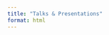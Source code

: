 ```yaml
---
title: "Talks & Presentations"
format: html
---
```


```{=html}
<style>
.filter-container {
  margin: 20px 0;
  padding: 15px;
  background-color: #f8f9fa;
  border-radius: 8px;
  border: 1px solid #e9ecef;
}

.filter-group {
  margin-bottom: 15px;
}

.filter-label {
  font-weight: 600;
  margin-bottom: 8px;
  display: block;
}

.filter-buttons {
  display: flex;
  flex-wrap: wrap;
  gap: 8px;
}

.filter-btn {
  padding: 6px 12px;
  border: 1px solid #ddd;
  background: white;
  border-radius: 4px;
  cursor: pointer;
  font-size: 14px;
  transition: all 0.2s;
}

.filter-btn:hover {
  background-color: #e9ecef;
}

.filter-btn.active {
  background-color: #007bff;
  color: white;
  border-color: #007bff;
}

.year-group {
  margin-bottom: 30px;
}

.year-header {
  font-size: 24px;
  font-weight: 700;
  color: #333;
  margin-bottom: 20px;
  padding-bottom: 8px;
  border-bottom: 2px solid #007bff;
}

.talk {
  margin-bottom: 25px;
  padding: 20px;
  background: white;
  border: 1px solid #e9ecef;
  border-radius: 8px;
  box-shadow: 0 2px 4px rgba(0,0,0,0.1);
  transition: all 0.2s;
}

.talk:hover {
  box-shadow: 0 4px 8px rgba(0,0,0,0.15);
  transform: translateY(-2px);
}

.talk.selected {
  border-left: 4px solid #28a745;
  background: #f8fff9;
}

.talk-title {
  font-size: 18px;
  font-weight: 600;
  color: #333;
  margin-bottom: 8px;
}

.talk-authors {
  font-style: italic;
  color: #666;
  margin-bottom: 6px;
}

.talk-event {
  color: #555;
  margin-bottom: 6px;
  font-weight: 500;
}

.talk-location {
  color: #777;
  margin-bottom: 8px;
  font-size: 14px;
}

.talk-abstract {
  color: #555;
  margin-bottom: 10px;
  line-height: 1.5;
  font-size: 14px;
}

.talk-meta {
  display: flex;
  gap: 15px;
  margin-bottom: 10px;
  flex-wrap: wrap;
}

.talk-year {
  font-weight: 600;
  color: #007bff;
}

.talk-type {
  background: #6c757d;
  color: white;
  padding: 2px 8px;
  border-radius: 12px;
  font-size: 12px;
  font-weight: 500;
}

.talk-links {
  display: flex;
  gap: 15px;
  flex-wrap: wrap;
}

.talk-link {
  color: #007bff;
  text-decoration: none;
  font-weight: 500;
  font-size: 14px;
}

.talk-link:hover {
  text-decoration: underline;
}

.no-results {
  text-align: center;
  color: #666;
  font-style: italic;
  margin: 40px 0;
}

.stats {
  background: #e7f3ff;
  padding: 15px;
  border-radius: 8px;
  margin-bottom: 20px;
  border-left: 4px solid #007bff;
}
</style>
```

```{=html}
<!--
<div class="filter-container">
  <div class="filter-group">
    <label class="filter-label">Filter by Talk Type:</label>
    <div class="filter-buttons">
      <button class="filter-btn active" data-type="all">All Types</button>
      <button class="filter-btn" data-type="Keynote">Keynotes</button>
      <button class="filter-btn" data-type="Conference Talk">Conference Talks</button>
      <button class="filter-btn" data-type="Tech Talk">Tech Talks</button>
      <button class="filter-btn" data-type="Workshop">Workshops</button>
      <button class="filter-btn" data-type="Panel">Panels</button>
      <button class="filter-btn" data-type="Podcast">Podcasts</button>
    </div>
  </div>
</div>

<div class="stats" id="stats">
  Showing <span id="visible-count">13</span> of <span id="total-count">13</span> talks
</div>
-->
<div id="talks-container"></div>

<div class="no-results" id="no-results" style="display: none;">
  No talks found matching the selected filters.
</div>
```

```{=html}
<script>
const talks = [
  {
    title: "The Wright Approach to Ocean Data",
    authors: ["R. Pappu"],
    event: "Possibility Ocean 2025",
    location: "Newport, RI",
    year: 2025,
    type: "Keynote",
    abstract: "When it comes to scaling ocean data, what if we started with the price target instead of the technology? Dr. Ravi Pappu of Apeiron Labs proposes a new approach that shifts the focus from an engineering problem to an economic one. In this keynote, Dr. Pappu explores how cost influences accessibility, innovation, and scalability, and uncovers new possibilities for how we gather, use, and share ocean data.",
    pdf: "https://github.com/rpappu/pdf-publications/blob/master/Ravi%20-%20PO%20Keynote-2025.pdf",
    slides: "",
    video: "https://www.possibilityocean.com/media/keynote-ravi-pappu",
    selected: true
  },
  {
    title: "SpaceX for Oceans",
    authors: ["R. Pappu"],
    event: "S2G Summit",
    location: "Chicago, Il",
    year: 2024,
    type: "Fireside Chat",
    abstract: "Ravi Pappu, CEO of Apeiron Labs, addresses the environmental importance of obtaining upper ocean data, what excites him about ocean exploration, and his company’s goal to establish a global network of subsurface devices and create data-as-a-service platform for the oceans",
    pdf: "",
    slides: "",
    video: "https://www.youtube.com/watch?v=Wm2TfC6TBLc",
    selected: true
  },
  {
    title: "Physical Unclonable Functions: The First Fifty Years",
    authors: ["R. Pappu"],
    event: "ASHES 23 Keynote",
    location: "Copenhagen",
    year: 2023,
    type: "Keynote",
    abstract: "For over twenty years, Physical Unclonable Functions (PUFs) have spurred innovation in hardware security, giving rise to novel systems, protocols, attacks, and a deeper understanding of extracting entropy from the inherent disorder in physical structures. Despite this progress, a crucial gap remains. In this talk, I'll recount the (un)fortunate events that led me to discover PUFs and share key highlights of PUF research since. Looking back from a vantage point twenty years in the future, I'll explore some desired results required to bridge the gap and establish a theoretical framework for unclonability.",
    pdf: "https://github.com/rpappu/pdf-publications/blob/master/AshesKeyNoteFinal-Compressed.pdf",
    slides: "",
    video: "",
    selected: true
  },
  {
    title: "5G and Me - an introductory podcast on 5G",
    authors: ["R. Pappu", "V. Sandesara"],
    event: "InQTel podcast",
    location: "",
    year: 2018,
    type: "Podcast",
    abstract: "This is a 25-minute podcast I did at InQTel to educate our customers on the upcoming 5G wireless standards and how it might affect the average person.",
    pdf: "",
    slides: "",
    video: "",
    podcast: "https://soundcloud.com/user-313491606/03-5g-and-me",
    selected: false
  },
  {
    title: "Technology Genomes and Innovation",
    authors: ["R. Pappu"],
    event: "Neo4j Graphtour",
    location: "",
    year: 2018,
    type: "Tech Talk",
    abstract: "I gave this talk on how InQTel uses graph databases to help us navigate the Mission Economy - the connection between startups, problems faced by the Intelligence Community, and the evolution of technology capabilities. The slides for this event are not public, but a case study (see link below) was published by Neo4j.",
    pdf: "",
    slides: "",
    video: "",
    whitepaper: "https://go.neo4j.com/rs/710-RRC-335/images/Neo4j-case-study-In-Q-Tel-EN-US.pdf?_ga=2.255500232.1715507714.1543692142-412101514.1543692142",
    selected: false
  },
  {
    title: "Deep Learning: Promise and Pitfalls",
    authors: ["R. Pappu"],
    event: "NVTC Tech Titans 2018",
    location: "Arlington, VA",
    year: 2018,
    type: "Panel",
    abstract: "I moderated a panel at the Northern Virginia Technology Council on the promise and panels of Deep Learning.",
    pdf: "",
    slides: "",
    video: "https://www.youtube.com/watch?time_continue=37&v=7bsPTZ4UeCI",
    selected: false
  },
  {
    title: "IoT Capabilities",
    authors: ["R. Pappu"],
    event: "MIT IoT Bootcamp",
    location: "Cambridge, MA",
    year: 2017,
    type: "Workshop",
    abstract: "Slides from a 90-minute talk I gave at the first MIT IoT Bootcamp.",
    pdf: "https://github.com/rpappu/talks/blob/master/PappuIoTCaps2017.pdf",
    slides: "https://gitpitch.com/rpappu/iotcaps#/",
    video: "",
    selected: false
  },
  {
    title: "Conway's Law and Innovation: a conjecture",
    authors: ["R. Pappu"],
    event: "Multiple locations",
    location: "",
    year: 2011,
    type: "Conference Talk",
    abstract: "I have give this talk several times over the past decade. It's primarily aimed at management to alert them to the hidden influence of organizational structures on innovation...or, why companies who get really good at one thing often have a very hard time doing something radically different.",
    pdf: "https://github.com/rpappu/talks/blob/master/ConwaysLawAndItsConsequences-Public.pdf",
    slides: "",
    video: "",
    selected: false
  },
  {
    title: "The Making of Camels",
    authors: ["R. Pappu"],
    event: "RFID Security Workshop",
    location: "Amherst, MA",
    year: 2011,
    type: "Workshop",
    abstract: "Sir Alec Issigonis, the designer of the Mini, is known to have said that \"a camel is a horse designed by a committee.\" In this talk, I will attempt to illuminate the process of how modern RFID standards are made through three examples. My goal is to convey the forces that make modern RFID standards as complicated as they are, and why it is usually very difficult for academic research to make its way into such standards in the short term.",
    pdf: "",
    slides: "",
    video: "https://vimeo.com/26960681",
    selected: false
  },
  {
    title: "The Physics of RFID",
    authors: ["R. Pappu", "M. Reynolds"],
    event: "RFID Security Workshop, 2011",
    location: "Amherst, MA",
    year: 2011,
    type: "Workshop",
    abstract: "Matt Reynolds and I gave a tutorial on the physics of RFID and UHF protocols at the RFID Security Workshop in June, 2011.",
    pdf: "",
    slides: "",
    video: "https://vimeo.com/27534223",
    selected: false
  },
  {
    title: "Passive RFID Innovation",
    authors: ["R. Pappu"],
    event: "MIT Auto-ID SIG",
    location: "Cambridge, MA",
    year: 2011,
    type: "Tech Talk",
    abstract: "This is a short talk on the innovation that I expected in passive RFID during 2011-2015",
    pdf: "",
    slides: "https://www.slideshare.net/ravipappu/ravi-pappu-autoidsigtalkmarch2011",
    video: "",
    selected: false
  },
  {
    title: "Reality Search Engines",
    authors: ["R. Pappu"],
    event: "Google Tech Talk",
    location: "",
    year: 2008,
    type: "Tech Talk",
    abstract: "A Google Tech Talk in Cambridge, MA. I spoke about how passive RFID is enabling Reality Search Engines - the ability to search physical space as easily as digital space.",
    pdf: "",
    slides: "https://www.slideshare.net/ravipappu/ravi-pappu-google-tech-talk-2008",
    video: "",
    selected: false
  },
  {
    title: "RFID Privacy Without Killing",
    authors: ["R. Pappu"],
    event: "RFID CUSP Workshop, Johns Hopkins University",
    location: "Baltimore, MD",
    year: 2008,
    type: "Workshop",
    abstract: "We explore the problem of secret-key distribution in unidirectional channels, those in which a sender transmits information blindly to a receiver. We consider two approaches: (1) Key sharing across space, i.e., via simultaneously emitted values that may follow different data paths and (2) Key sharing across time, i.e., in temporally staggered emissions. Our constructions are of general interest, treating, for instance, the basic problem of constructing highly compact secret shares. Our main motivating problem, however, is practical key management in RFID (Radio-Frequency IDentification) systems. We describe the application of our techniques to RFID-enabled supply chains and a prototype privacy-enhancing system.",
    pdf: "https://github.com/rpappu/talks/blob/master/Pappu-RFIDCUSP-Talk-2008.pdf",
    slides: "",
    video: "",
    selected: false
  },
  {
    title: "Physical One-Way Functions",
    authors: ["R. Pappu"],
    event: "Security Seminar, Cambridge University, UK",
    location: "Cambridge University, UK",
    year: 2002,
    type: "Conference Talk",
    abstract: "Modern cryptographic practice rests on the use of one-way functions, which are easy to evaluate but difficult to invert. Unfortunately, commonly used one-way functions are either based on unproven conjectures or have known vulnerabilities. We show that instead of relying on number theory, the mesoscopic physics of coherent transport through a disordered medium can be used to allocate and authenticate unique identifiers by physically reducing the medium's microstructure to a fixed-length string of binary digits. These physical one-way functions are inexpensive to fabricate, prohibitively difficult to duplicate, admit no compact mathematical representation, and are intrinsically tamper-resistant. We provide an authentication protocol based on the enormous address space that is a principal characteristic of physical one-way functions.",
    pdf: "",
    slides: "https://www.slideshare.net/ravipappu/ravi-pappu-security-seminar-cambridge-uk-sept2002",
    video: "https://vimeo.com/2351889",
    selected: false
  }
];

let currentFilter = 'all';

function renderTalks() {
  const container = document.getElementById('talks-container');
  const noResults = document.getElementById('no-results');
  
  // Filter talks
  const filteredTalks = currentFilter === 'all' 
    ? talks 
    : talks.filter(talk => talk.type === currentFilter);
  
  // Group by year
  const groupedByYear = filteredTalks.reduce((groups, talk) => {
    if (!groups[talk.year]) {
      groups[talk.year] = [];
    }
    groups[talk.year].push(talk);
    return groups;
  }, {});
  
  // Sort years descending
  const sortedYears = Object.keys(groupedByYear).sort((a, b) => b - a);
  
  if (filteredTalks.length === 0) {
    container.innerHTML = '';
    noResults.style.display = 'block';
  } else {
    noResults.style.display = 'none';
    
    container.innerHTML = sortedYears.map(year => {
      const yearTalks = groupedByYear[year];
      return `
        <div class="year-group">
          <h2 class="year-header">${year}</h2>
          ${yearTalks.map(talk => `
            <div class="talk ${talk.selected ? 'selected' : ''}">
              <div class="talk-title">${talk.title}</div>
              <div class="talk-authors">${talk.authors.join(', ')}</div>
              <div class="talk-event"><strong>${talk.event}</strong></div>
              ${talk.location ? `<div class="talk-location">📍 ${talk.location}</div>` : ''}
              <div class="talk-meta">
                <span class="talk-year">${talk.year}</span>
                <span class="talk-type">${talk.type}</span>
              </div>
              ${talk.abstract ? `<div class="talk-abstract">${talk.abstract}</div>` : ''}
              <div class="talk-links">
                ${talk.pdf ? `<a href="${talk.pdf}" class="talk-link" target="_blank">📄 PDF</a>` : ''}
                ${talk.slides ? `<a href="${talk.slides}" class="talk-link" target="_blank">📊 Slides</a>` : ''}
                ${talk.video ? `<a href="${talk.video}" class="talk-link" target="_blank">🎥 Video</a>` : ''}
                ${talk.podcast ? `<a href="${talk.podcast}" class="talk-link" target="_blank">🎙️ Podcast</a>` : ''}
                ${talk.whitepaper ? `<a href="${talk.whitepaper}" class="talk-link" target="_blank">📋 Whitepaper</a>` : ''}
              </div>
            </div>
          `).join('')}
        </div>
      `;
    }).join('');
  }
  
  // Update stats
  document.getElementById('visible-count').textContent = filteredTalks.length;
  document.getElementById('total-count').textContent = talks.length;
}

function setupFilters() {
  const filterButtons = document.querySelectorAll('.filter-btn');
  
  filterButtons.forEach(button => {
    button.addEventListener('click', () => {
      // Remove active class from all buttons
      filterButtons.forEach(btn => btn.classList.remove('active'));
      
      // Add active class to clicked button
      button.classList.add('active');
      
      // Update current filter
      currentFilter = button.dataset.type;
      
      // Re-render talks
      renderTalks();
    });
  });
}

// Initialize
document.addEventListener('DOMContentLoaded', () => {
  setupFilters();
  renderTalks();
});
</script>
```
